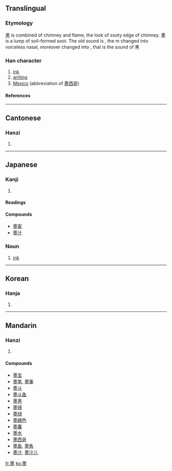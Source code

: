 ==Translingual==
===Etymology===
[[黑]] is combined of chimney and flame, the look of sooty edge of chimney. 墨 is a lump of soil-formed soot. The old sound is {{IPAchar|/ mək /}}, the m changed into voiceless nasal, moreover changed into {{IPAchar|/ hək /}}, that is the sound of 黑

===Han character===
{{Han char|rn=32|rad=土|as=11|sn=15|four=6010<sub>4</sub>|canj=田土火土 (WGFG)}}
# [[ink]]
# [[writing]]
# [[Mexico]] (abbreviation of [[墨西哥]])

====References====
{{Han ref|kx=0238.400|dkj=05469|dj=0478.020|hdz=10487.030|uh=58A8|ud=22696|bh=BEA5|bd=48805}}

----
==Cantonese==
===Hanzi===
{{yue-hanzi|jyut=|y=mak6}}
# {{defn|Cantonese}}
----
==Japanese==
===Kanji===
{{ja-kanji|grade=c|rs=土11}}
# {{defn|Japanese}} 
====Readings====
{{ja-readings|on=[[ぼく]] (boku), [[もく]] (moku)|kun=[[すみ]] (sumi)}}

====Compounds====
*[[墨客]]
*[[墨汁]]

===Noun===
{{ja-noun|k|hira=すみ|rom=sumi}}
#[[ink]]
----

==Korean==
===Hanja===
{{ko-hanja|hangeul=묵|rv=muk|mr=muk}}
# {{defn|Korean}}
----
==Mandarin==
===Hanzi===
{{cmn-hanzi|pin=[[dūn]] (dun1), [[mò]] (mo4)|wg=tun<sup>1</sup>, mo<sup>4</sup>}}
# {{defn|Mandarin}}

====Compounds====
*[[墨宝]]
*[[墨笔]], [[墨筆]]
*[[墨斗]]
*[[墨斗鱼]]
*[[墨黑]]
*[[墨镜]]
*[[墨绿]]
*[[墨綠色]]
*[[墨囊]]
*[[墨水]]
*[[墨西哥]]
*[[墨鱼]], [[墨魚]]
*[[墨汁]], [[墨汁儿]]

[[fr:墨]]
[[ko:墨]]